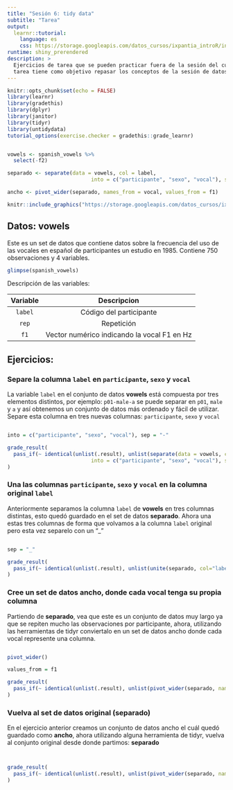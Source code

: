 ```yaml
---
title: "Sesión 6: tidy data"
subtitle: "Tarea"
output: 
  learnr::tutorial:
    language: es
    css: https://storage.googleapis.com/datos_cursos/ixpantia_introR/intro_r.css
runtime: shiny_prerendered
description: >
  Ejercicios de tarea que se pueden practicar fuera de la sesión del curso. Esta
  tarea tiene como objetivo repasar los conceptos de la sesión de datos ordenados.
---
```


<style>
@import url('https://fonts.googleapis.com/css2?family=Roboto+Mono&family=Roboto+Slab&family=Source+Sans+Pro:wght@300;400&display=swap');

@import url('https://fonts.googleapis.com/css2?family=Lato&display=swap');
</style> 

```r
knitr::opts_chunk$set(echo = FALSE)
library(learnr)
library(gradethis)
library(dplyr)
library(janitor)
library(tidyr)
library(untidydata)
tutorial_options(exercise.checker = gradethis::grade_learnr)


vowels <- spanish_vowels %>% 
  select(-f2)

separado <- separate(data = vowels, col = label, 
                           into = c("participante", "sexo", "vocal"), sep = "-")

ancho <- pivot_wider(separado, names_from = vocal, values_from = f1)
```

```r
knitr::include_graphics("https://storage.googleapis.com/datos_cursos/ixpantia_introR/ixpantia_logo.png")    
```

## Datos: **vowels**

Este es un set de datos que contiene datos sobre la frecuencia del uso de las vocales en español de participantes un estudio en 1985. Contiene 750 observaciones y 4 variables. 
```r
glimpse(spanish_vowels)
```

Descripción de las variables:

| Variable | Descripcion |
|:--------:|:-----------:|
| `label` | Código del participante | 
| `rep` | Repetición |
| `f1`| Vector numérico indicando la vocal F1 en Hz  | 

## Ejercicios:

### Separe la columna `label` en `participante`, `sexo` y `vocal`

La variable `label` en el conjunto de datos **vowels** está compuesta por tres elementos distintos, por ejemplo: `p01-male-a` se puede separar en `p01`, `male` y `a` y así obtenemos un conjunto de datos más ordenado y fácil de utilizar. Separe esta columna en tres nuevas columnas: `participante`, `sexo` y `vocal`

```r

```

```r
into = c("participante", "sexo", "vocal"), sep = "-"
```

```r
grade_result(
  pass_if(~ identical(unlist(.result), unlist(separate(data = vowels, col = label, 
                           into = c("participante", "sexo", "vocal"), sep = "-"))), "Muy bien!")
)
```

### Una las columnas `participante`, `sexo` y `vocal` en la columna original `label`

Anteriormente separamos la columna `label` de **vowels** en tres columnas distintas, esto quedó guardado en el set de datos **separado**. Ahora una estas tres columnas de forma que volvamos a la columna `label` original pero esta vez separelo con un "_"

```r

```

```r
sep = "_"
```

```r
grade_result(
  pass_if(~ identical(unlist(.result), unlist(unite(separado, col="label", participante:vocal, sep = "_"))), "Muy bien!")
)
```


### Cree un set de datos ancho, donde cada vocal tenga su propia columna 

Partiendo de **separado**, vea que este es un conjunto de datos muy largo ya que se repiten mucho las observaciones por participante, ahora, utilizando las herramientas de tidyr conviertalo en un set de datos ancho donde cada vocal represente una columna. 
```r

```

```r
pivot_wider()
```

```r
values_from = f1
```

```r
grade_result(
  pass_if(~ identical(unlist(.result), unlist(pivot_wider(separado, names_from = vocal, values_from = f1))), "Excelente!")
)
```


### Vuelva al set de datos original (**separado**)

En el ejercicio anterior creamos un conjunto de datos ancho el cuál quedó guardado como **ancho**, ahora utilizando alguna herramienta de tidyr, vuelva al conjunto original desde donde partimos: **separado**

```r

```

```r

```

```r
grade_result(
  pass_if(~ identical(unlist(.result), unlist(pivot_wider(separado, names_from = vocal, values_from = f1))), "Bien hecho!")
)
```

